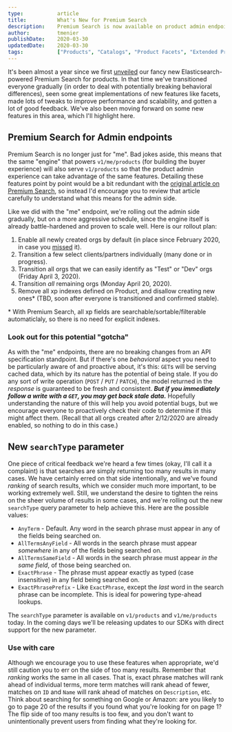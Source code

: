 ```yaml
---
type:           article
title:          What's New for Premium Search
description:    Premium Search is now available on product admin endpoints, and introducing the new searchType parameter.
author:         tmenier
publishDate:    2020-03-30
updatedDate:    2020-03-30    
tags:           ["Products", "Catalogs", "Product Facets", "Extended Properties", "Search"]
---
```


It's been almost a year since we first [unveiled](https://ordercloud.io/knowledge-base/introducing-premium-search) our fancy new Elasticsearch-powered Premium Search for products. In that time we've transitioned everyone gradually (in order to deal with potentially breaking behavioral differences), seen some great implementations of new features like facets, made lots of tweaks to improve performance and scalability, and gotten a lot of good feedback. We've also been moving forward on some new features in this area, which I'll highlight here.

## Premium Search for Admin endpoints

Premium Search is no longer just for "me". Bad jokes aside, this means that the same "engine" that powers `v1/me/products` (for building the buyer experience) will also serve `v1/products` so that the product admin experience can take advantage of the same features. Detailing these features point by point would be a bit redundant with the [original article on Premium Search](knowledge-base/introducing-premium-search), so instead I'd encourage you to review that article carefully to understand what this means for the admin side.

Like we did with the "me" endpoint, we're rolling out the admin side gradually, but on a more aggressive schedule, since the engine itself is already battle-hardened and proven to scale well. Here is our rollout plan:

1. Enable all newly created orgs by default (in place since February 2020, in case you [missed](https://ordercloud.io/release-notes/v1.0.140) it).
2. Transition a few select clients/partners individually (many done or in progress).
3. Transition all orgs that we can easily identify as "Test" or "Dev" orgs (Friday April 3, 2020).
4. Transition _all_ remaining orgs (Monday April 20, 2020).
5. Remove all xp indexes defined on Product, and disallow creating new ones* (TBD, soon after everyone is transitioned and confirmed stable).

\* With Premium Search, all xp fields are searchable/sortable/filterable automaticlaly, so there is no need for explicit indexes.

### Look out for this potential "gotcha"

As with the "me" endpoints, there are no breaking changes from an API specification standpoint. But if there's one _behavioral_ aspect you need to be particularly aware of and proactive about, it's this: `GET`s will be serving cached data, which by its nature has the potential of being stale. If you do any sort of write operation (`POST` / `PUT` / `PATCH`), the model returned in the _response_ is guaranteed to be fresh and consistent. _**But if you immediately follow a write with a `GET`, you may get back stale data.**_ Hopefully understanding the nature of this will help you avoid potential bugs, but we encourage everyone to proactively check their code to determine if this might affect them. (Recall that all orgs created after 2/12/2020 are already enabled, so nothing to do in this case.)

## New `searchType` parameter

One piece of critical feedback we're heard a few times (okay, I'll call it a complaint) is that searches are simply returning too many results in many cases. We have certainly erred on that side intentionally, and we've found _ranking_ of search results, which we consider much more important, to be working extremely well. Still, we understand the desire to tighten the reins on the sheer volume of results in some cases, and we're rolling out the new `searchType` query parameter to help achieve this. Here are the possible values:

- `AnyTerm` - Default. Any word in the search phrase must appear in any of the fields being searched on.
- `AllTermsAnyField` - All words in the search phrase must appear _somewhere_ in any of the fields being searched on.
- `AllTermsSameField` - All words in the search phrase must appear _in the same field_, of those being searched on.
- `ExactPhrase` - The phrase must appear exactly as typed (case insensitive) in any field being searched on.
- `ExactPhrasePrefix` - Like `ExactPhrase`, except the _last_ word in the search phrase can be incomplete. This is ideal for powering type-ahead lookups.

The `searchType` parameter is available on `v1/products` and `v1/me/products` today. In the coming days we'll be releasing updates to our SDKs with direct support for the new parameter.

### Use with care

Although we encourage you to use these features when appropriate, we'd still caution you to err on the side of too many results. Remember that _ranking_ works the same in all cases. That is, exact phrase matches will rank ahead of individual terms, more term matches will rank ahead of fewer, matches on `ID` and `Name` will rank ahead of matches on `Description`, etc. Think about searching for something on Google or Amazon: are you likely to go to page 20 of the results if you found what you're looking for on page 1? The flip side of too many results is too few, and you don't want to unintentionally prevent users from finding what they're looking for.
